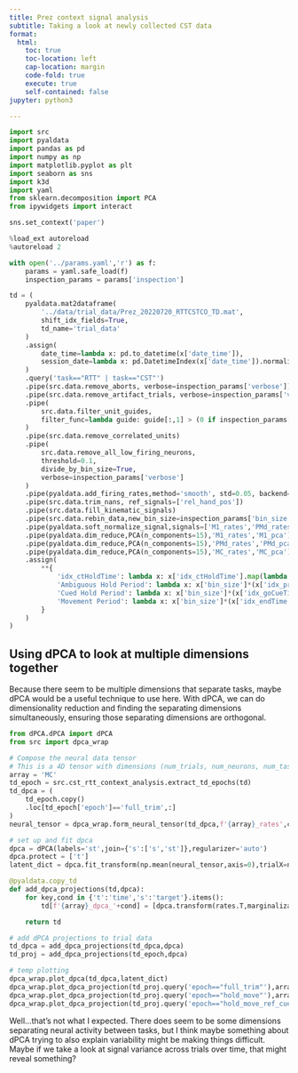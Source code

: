 ```yaml
---
title: Prez context signal analysis
subtitle: Taking a look at newly collected CST data
format:
  html:
    toc: true
    toc-location: left
    cap-location: margin
    code-fold: true
    execute: true
    self-contained: false
jupyter: python3

---
```

```python
import src
import pyaldata
import pandas as pd
import numpy as np
import matplotlib.pyplot as plt
import seaborn as sns
import k3d
import yaml
from sklearn.decomposition import PCA
from ipywidgets import interact

sns.set_context('paper')

%load_ext autoreload
%autoreload 2
```

```python
with open('../params.yaml','r') as f:
    params = yaml.safe_load(f)
    inspection_params = params['inspection']

td = (
    pyaldata.mat2dataframe(
        '../data/trial_data/Prez_20220720_RTTCSTCO_TD.mat',
        shift_idx_fields=True,
        td_name='trial_data'
    )
    .assign(
        date_time=lambda x: pd.to_datetime(x['date_time']),
        session_date=lambda x: pd.DatetimeIndex(x['date_time']).normalize()
    )
    .query('task=="RTT" | task=="CST"')
    .pipe(src.data.remove_aborts, verbose=inspection_params['verbose'])
    .pipe(src.data.remove_artifact_trials, verbose=inspection_params['verbose'])
    .pipe(
        src.data.filter_unit_guides,
        filter_func=lambda guide: guide[:,1] > (0 if inspection_params['keep_unsorted'] else 1)
    )
    .pipe(src.data.remove_correlated_units)
    .pipe(
        src.data.remove_all_low_firing_neurons,
        threshold=0.1,
        divide_by_bin_size=True,
        verbose=inspection_params['verbose']
    )
    .pipe(pyaldata.add_firing_rates,method='smooth', std=0.05, backend='convolve')
    .pipe(src.data.trim_nans, ref_signals=['rel_hand_pos'])
    .pipe(src.data.fill_kinematic_signals)
    .pipe(src.data.rebin_data,new_bin_size=inspection_params['bin_size'])
    .pipe(pyaldata.soft_normalize_signal,signals=['M1_rates','PMd_rates','MC_rates'])
    .pipe(pyaldata.dim_reduce,PCA(n_components=15),'M1_rates','M1_pca')
    .pipe(pyaldata.dim_reduce,PCA(n_components=15),'PMd_rates','PMd_pca')
    .pipe(pyaldata.dim_reduce,PCA(n_components=15),'MC_rates','MC_pca')
    .assign(
        **{
            'idx_ctHoldTime': lambda x: x['idx_ctHoldTime'].map(lambda y: y[-1] if y.size>1 else y),
            'Ambiguous Hold Period': lambda x: x['bin_size']*(x['idx_pretaskHoldTime'] - x['idx_ctHoldTime']),
            'Cued Hold Period': lambda x: x['bin_size']*(x['idx_goCueTime'] - x['idx_pretaskHoldTime']),
            'Movement Period': lambda x: x['bin_size']*(x['idx_endTime'] - x['idx_goCueTime']),
        }
    )
)
```

## Using dPCA to look at multiple dimensions together

Because there seem to be multiple dimensions that separate tasks, maybe dPCA would be a useful technique to use here. With dPCA, we can do dimensionality reduction and finding the separating dimensions simultaneously, ensuring those separating dimensions are orthogonal.

```python
from dPCA.dPCA import dPCA
from src import dpca_wrap

# Compose the neural data tensor
# This is a 4D tensor with dimensions (num_trials, num_neurons, num_tasks, num_time_bins)
array = 'MC'
td_epoch = src.cst_rtt_context_analysis.extract_td_epochs(td)
td_dpca = (
    td_epoch.copy()
    .loc[td_epoch['epoch']=='full_trim',:]
)
neural_tensor = dpca_wrap.form_neural_tensor(td_dpca,f'{array}_rates',cond_cols='task')

# set up and fit dpca
dpca = dPCA(labels='st',join={'s':['s','st']},regularizer='auto')
dpca.protect = ['t']
latent_dict = dpca.fit_transform(np.mean(neural_tensor,axis=0),trialX=neural_tensor)

@pyaldata.copy_td
def add_dpca_projections(td,dpca):
    for key,cond in {'t':'time','s':'target'}.items():
        td[f'{array}_dpca_'+cond] = [dpca.transform(rates.T,marginalization=key).T for rates in td[f'{array}_rates']]

    return td

# add dPCA projections to trial data
td_dpca = add_dpca_projections(td_dpca,dpca)
td_proj = add_dpca_projections(td_epoch,dpca)

# temp plotting
dpca_wrap.plot_dpca(td_dpca,latent_dict)
dpca_wrap.plot_dpca_projection(td_proj.query('epoch=="full_trim"'),array),
dpca_wrap.plot_dpca_projection(td_proj.query('epoch=="hold_move"'),array)
dpca_wrap.plot_dpca_projection(td_proj.query('epoch=="hold_move_ref_cue"'),array)
```

Well...that's not what I expected. There does seem to be some dimensions separating neural activity between tasks, but I think maybe something about dPCA trying to also explain variability might be making things difficult. Maybe if we take a look at signal variance across trials over time, that might reveal something?

```python
```